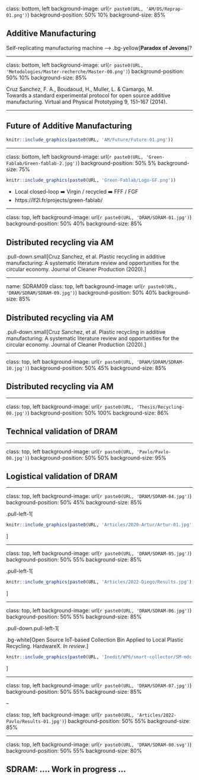 
class: bottom, left
background-image: url(`r paste0(URL, 'AM/OS/Reprap-01.png')`)
background-position: 50% 10%
background-size: 85%

## Additive Manufacturing

Self-replicating manufacturing machine --> .bg-yellow[**Paradox of Jevons**]?

---


class: bottom, left
background-image: url(`r paste0(URL, 'Metodologies/Master-recherche/Master-00.png')`)
background-position: 50% 10%
background-size: 85%


Cruz Sanchez, F. A., Boudaoud, H., Muller, L. & Camargo, M. <br> Towards a standard experimental protocol for open source additive manufacturing. Virtual and Physical Prototyping 9, 151–167 (2014).


---

## Future of Additive Manufacturing

```r
knitr::include_graphics(paste0(URL, 'AM/Future/Future-01.png'))
```


---

class: bottom, left
background-image: url(`r paste0(URL, 'Green-Fablab/Green-fablab-2.jpg')`)
background-position: 50% 5%
background-size: 75%


```r
knitr::include_graphics(paste0(URL, 'Green-Fablab/Logo-GF.png'))
```


- Local closed-loop ➡️ Virgin / recycled ➡️ FFF / FGF
- https://lf2l.fr/projects/green-fablab/


---


class: top, left
background-image: url(`r paste0(URL, 'DRAM/SDRAM-01.jpg')`)
background-position: 50% 40%
background-size: 85%

## Distributed recycling via AM

.pull-down.small[Cruz Sanchez, et al. Plastic recycling in additive manufacturing: A systematic literature review and opportunities for the circular economy. Journal of Cleaner Production (2020).]

---

name: SDRAM09
class: top, left
background-image: url(`r paste0(URL, 'DRAM/SDRAM/SDRAM-09.jpg')`)
background-position: 50% 40%
background-size: 85%

## Distributed recycling via AM

.pull-down.small[Cruz Sanchez, et al. Plastic recycling in additive manufacturing: A systematic literature review and opportunities for the circular economy. Journal of Cleaner Production (2020).]


---

class: top, left
background-image: url(`r paste0(URL, 'DRAM/SDRAM/SDRAM-10.jpg')`)
background-position: 50% 45%
background-size: 85%

## Distributed recycling via AM



---

class: top, left
background-image: url(`r paste0(URL, 'Thesis/Recycling-00.jpg')`)
background-position: 50% 100%
background-size: 86%

## Technical validation of DRAM

---

class: top, left
background-image: url(`r paste0(URL, 'Pavlo/Pavlo-00.jpg')`)
background-position: 50% 50%
background-size: 95%


## Logistical validation of DRAM

---


class: top, left
background-image: url(`r paste0(URL, 'DRAM/SDRAM-04.jpg')`)
background-position: 50% 45%
background-size: 85%

.pull-left-1[

```r
knitr::include_graphics(paste0(URL, 'Articles/2020-Artur/Artur-01.jpg'))
```

]


---

class: top, left
background-image: url(`r paste0(URL, 'DRAM/SDRAM-05.jpg')`)
background-position: 50% 55%
background-size: 85%


.pull-left-1[

```r
knitr::include_graphics(paste0(URL, 'Articles/2022-Diego/Results.jpg'))
```

]

---

class: top, left
background-image: url(`r paste0(URL, 'DRAM/SDRAM-06.jpg')`)
background-position: 50% 55%
background-size: 85%

 
.pull-down.pull-left-1[

.bg-white[Open Source IoT-based Collection Bin Applied to Local Plastic Recycling. HardwareX. *In review*.]
```r
knitr::include_graphics(paste0(URL, 'Inedit/WP6/smart-collector/SM-mdc.png'))
```


]


---

class: top, left
background-image: url(`r paste0(URL, 'DRAM/SDRAM-07.jpg')`)
background-position: 50% 55%
background-size: 85%

--

class: top, left
background-image: url(`r paste0(URL, 'Articles/2022-Pavlo/Results-01.jpg')`)
background-position: 50% 55%
background-size: 85%


---

class: top, left
background-image: url(`r paste0(URL, 'DRAM/SDRAM-00.svg')`)
background-position: 50% 55%
background-size: 80%


## SDRAM: .... Work in progress ...


